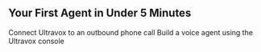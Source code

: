 ## Your First Agent in Under 5 Minutes

<CardGroup cols={2}>
  <Card title="I have a phone number ready" icon="phone" href="/gettingstarted/quickstart/telephony-outbound">
    Connect Ultravox to an outbound phone call
  </Card>
  <Card title="I want to test in browser first" icon="browser" href="/gettingstarted/quickstart/agent-console">
    Build a voice agent using the Ultravox console
  </Card>
</CardGroup>
